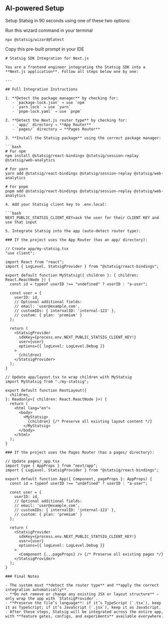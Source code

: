 
## AI-powered Setup

Setup Statsig in 90 seconds using one of these two options:

<ExpandableSection title="Wizard" defaultExpanded={true}>

Run this wizard command in your terminal

```shell
npx @statsig/wizard@latest
```

</ExpandableSection>

<ExpandableSection title="(Or) AI Prompt">

Copy this pre-built prompt in your IDE

<div style={{maxHeight: '5em', overflowY: 'auto', border: '1px solid #E1E4E8', borderRadius: '6px', padding: '0'}}>

```text
# Statsig SDK Integration for Next.js

You are a frontend engineer integrating the Statsig SDK into a **Next.js application**. Follow all steps below one by one:

---

## Full Integration Instructions

1. **Detect the package manager** by checking for:
   - `package-lock.json` → use `npm`
   - `yarn.lock` → use `yarn`
   - `pnpm-lock.yaml` → use `pnpm`

2. **Detect the Next.js router type** by checking for:
   - `app/` directory → **App Router**
   - `pages/` directory → **Pages Router**

3. **Install the Statsig package** using the correct package manager:

```bash
# For npm
npm install @statsig/react-bindings @statsig/session-replay @statsig/web-analytics

# For yarn
yarn add @statsig/react-bindings @statsig/session-replay @statsig/web-analytics

# For pnpm
pnpm add @statsig/react-bindings @statsig/session-replay @statsig/web-analytics

4. Add your Statsig client key to .env.local:

```bash
NEXT_PUBLIC_STATSIG_CLIENT_KEY=ask the user for their CLIENT KEY and use that input

5. Integrate Statsig into the app (auto-detect router type):

### If the project uses the App Router (has an app/ directory):

// Create app/my-statsig.tsx
"use client";

import React from "react";
import { LogLevel, StatsigProvider } from "@statsig/react-bindings";

export default function MyStatsig({ children }: { children: React.ReactNode }) {
  const id = typeof userID !== "undefined" ? userID : "a-user";

  const user = {
    userID: id,
    // Optional additional fields:
    // email: 'user@example.com',
    // customIDs: { internalID: 'internal-123' },
    // custom: { plan: 'premium' }
  };

  return (
    <StatsigProvider
      sdkKey={process.env.NEXT_PUBLIC_STATSIG_CLIENT_KEY!}
      user={user}
      options={{ logLevel: LogLevel.Debug }}
    >
      {children}
    </StatsigProvider>
  );
}

// Update app/layout.tsx to wrap children with MyStatsig
import MyStatsig from "./my-statsig";

export default function RootLayout({
  children,
}: Readonly<{ children: React.ReactNode }>) {
  return (
    <html lang="en">
      <body>
        <MyStatsig>
          {children} {/* Preserve all existing layout content */}
        </MyStatsig>
      </body>
    </html>
  );
}

### If the project uses the Pages Router (has a pages/ directory):

// Update pages/_app.tsx
import type { AppProps } from "next/app";
import { LogLevel, StatsigProvider } from "@statsig/react-bindings";

export default function App({ Component, pageProps }: AppProps) {
  const id = typeof userID !== "undefined" ? userID : "a-user";

  const user = {
    userID: id,
    // Optional additional fields:
    // email: 'user@example.com',
    // customIDs: { internalID: 'internal-123' },
    // custom: { plan: 'premium' }
  };

  return (
    <StatsigProvider
      sdkKey={process.env.NEXT_PUBLIC_STATSIG_CLIENT_KEY!}
      user={user}
      options={{ logLevel: LogLevel.Debug }}
    >
      <Component {...pageProps} /> {/* Preserve all existing pages */}
    </StatsigProvider>
  );
}

### Final Notes

- The system must **detect the router type** and **apply the correct integration automatically**.  
- **Do not remove or change any existing JSX or layout structure** — only wrap the app with `StatsigProvider`.  
- **Preserve the file’s language**: if it’s TypeScript (`.tsx`), keep it as TypeScript; if it’s JavaScript (`.jsx`), keep it as JavaScript.  
- After these steps, Statsig will be integrated across the entire app, with **feature gates, configs, and experiments** available everywhere.
```

</div>

</ExpandableSection>
